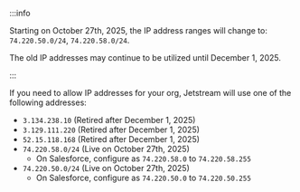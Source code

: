 :::info

Starting on October 27th, 2025, the IP address ranges will change to: `74.220.50.0/24`, `74.220.58.0/24`.

The old IP addresses may continue to be utilized until December 1, 2025.

:::

If you need to allow IP addresses for your org, Jetstream will use one of the following addresses:

- `3.134.238.10` (Retired after December 1, 2025)
- `3.129.111.220` (Retired after December 1, 2025)
- `52.15.118.168` (Retired after December 1, 2025)
- `74.220.58.0/24` (Live on October 27th, 2025)
  - On Salesforce, configure as `74.220.58.0` to `74.220.58.255`
- `74.220.50.0/24` (Live on October 27th, 2025)
  - On Salesforce, configure as `74.220.50.0` to `74.220.50.255`
